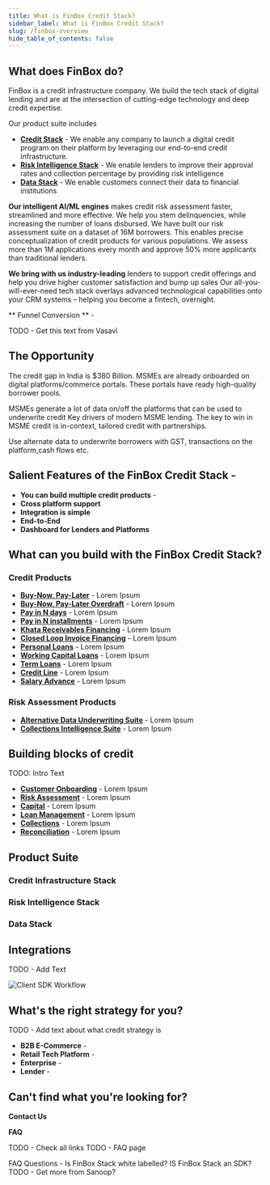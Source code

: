 ```yaml
---
title: What is FinBox Credit Stack?
sidebar_label: What is FinBox Credit Stack?
slug: /finbox-overview
hide_table_of_contents: false
---
```




## What does FinBox do?

FinBox is a credit infrastructure company. We build the tech stack of digital lending and are at the intersection of cutting-edge technology and deep credit expertise. 

Our product suite includes 
 - [**Credit Stack**](https://finbox.in/products/embedded-finance/) - We enable any company to launch a digital credit program on their platform by leveraging our end-to-end credit infrastructure.
 - [**Risk Intelligence Stack**](https://finbox.in/products/risk-engine/) - We enable lenders to improve their approval rates and collection percentage by providing risk intelligence 
 - [**Data Stack**](https://finbox.in/products/risk-engine/) - We enable customers connect their data to financial institutions


**Our intelligent AI/ML engines** makes credit risk assessment  faster, streamlined and more effective.
We help you stem delinquencies, while increasing the number of loans disbursed. We have built our risk assessment suite on a dataset of 16M borrowers. This enables precise conceptualization of credit products for various populations. We assess more than 1M applications every month and approve 50% more applicants than traditional lenders.

**We bring with us industry-leading** lenders to support credit offerings and help you drive higher customer satisfaction and bump up sales
Our all-you-will-ever-need tech stack overlays advanced technological capabilities onto your CRM systems – helping you become a fintech, overnight.

** Funnel Conversion ** - 

TODO - Get this text from Vasavi  


##  The Opportunity

The credit gap in India is $380 Billion.  MSMEs are already onboarded on digital platforms/commerce portals. These portals have ready high-quality borrower pools. 

MSMEs generate a lot of data on/off the platforms that can be used to underwrite credit Key drivers of modern MSME lending.
The key to win in MSME credit is in-context, tailored credit with partnerships.

Use alternate data to underwrite borrowers with GST, transactions on the platform,cash flows etc.


## Salient Features of the FinBox Credit Stack -

 - **You can build multiple credit products** - 
 - **Cross platform support** 
 - **Integration is simple**
 - **End-to-End**
 - **Dashboard for Lenders and Platforms**
 


## What can you build with the FinBox Credit Stack?


### Credit Products

 - [**Buy-Now, Pay-Later**](/product/build/buy-now-pay-later) - Lorem Ipsum
 - [**Buy-Now, Pay-Later Overdraft**](/product/build/buy-now-pay-later-overdraft) - Lorem Ipsum
 - [**Pay in N days**](/product/build/buy-now-pay-later-overdraft) - Lorem Ipsum
 - [**Pay in N installments**](/product/build/buy-now-pay-later-overdraft) - Lorem Ipsum
 - [**Khata Receivables Financing**](/product/build/buy-now-pay-later-overdraft) - Lorem Ipsum
 - [**Closed Loop Invoice Financing**](/product/build/buy-now-pay-later-overdraft) - Lorem Ipsum
 - [**Personal Loans**](/product/build/buy-now-pay-later-overdraft) - Lorem Ipsum
 - [**Working Capital Loans**](/product/build/buy-now-pay-later-overdraft) - Lorem Ipsum
 - [**Term Loans**](product/build/term-loans) - Lorem Ipsum
 - [**Credit Line**](product/build/credit-line) - Lorem Ipsum
 - [**Salary Advance**](product/build/salary-advance) - Lorem Ipsum

### Risk Assessment Products

 - [**Alternative Data Underwriting Suite**](product/build/personal-loans) - Lorem Ipsum
 - [**Collections Intelligence Suite**](product/build/personal-loans) - Lorem Ipsum



## Building blocks of credit

TODO: Intro Text

 - [**Customer Onboarding**](/block/build/buy-now-pay-later) - Lorem Ipsum
 - [**Risk Assessment**](/block/build/buy-now-pay-later-overdraft) - Lorem Ipsum
 - [**Capital**](product/block/term-loans) - Lorem Ipsum
 - [**Loan Management**](block/build/credit-line) - Lorem Ipsum
 - [**Collections**](block/build/salary-advance) - Lorem Ipsum
 - [**Reconciliation**](block/build/personal-loans) - Lorem Ipsum


## Product Suite

### Credit Infrastructure Stack

<div class="row">
<div class="col">
  <RedisCard
    title="Buy-Now Pay-Later Stack"
    img="/img/EmbeddedFinance.svg"
    description="Build your own credit program by leveraging the FinBox Embedded Finance Platform"
    page="/embedded-finance/"
  />
</div>


  <div class="col">
  <RedisCard
    title="Cashflow Based Lending Stack"
    img="/img/EmbeddedFinance.svg"
    description="Build your own credit program by leveraging the FinBox Embedded Finance Platform"
    page="/embedded-finance/"
  />
</div>
</div>

<div class="row">

<div class="col">
  <RedisCard
    title="Supply Chain Finance Stack"
    img="/img/EmbeddedFinance.svg"
    description="Build your own credit program by leveraging the FinBox Embedded Finance Platform"
    page="/embedded-finance/"
  />
</div>


  <div class="col">
  <RedisCard
    title="No Code Credit Link"
    img="/img/EmbeddedFinance.svg"
    description="Build your own credit program by leveraging the FinBox Embedded Finance Platform"
    page="/embedded-finance/"
  />
</div>
</div>

### Risk Intelligence Stack

<div class="row">

<div class="col">
  <RedisCard
    title="Risk Engine"
    img="/img/DeviceConnect.svg"
    description="Leverage device data to build advanced underwriting models"
    page="/device-connect/"
  />
</div>

 <div class="col">
    <RedisCard 
        title="CollectX" 
        img="/img/BankConnect.svg"
        description="Integrate Account Aggregator and Bank Statement Analysis in your platform" 
        page="/bank-connect/"
        />
 </div>
  </div>

### Data Stack

<div class="row">

<div class="col">
  <RedisCard
    title="DeviceConnect"
    img="/img/DeviceConnect.svg"
    description="Leverage device data to build advanced underwriting models"
    page="/device-connect/"
  />
</div>

 <div class="col">
    <RedisCard 
        title="BankConnect" 
        img="/img/BankConnect.svg"
        description="Integrate Account Aggregator and Bank Statement Analysis in your platform" 
        page="/bank-connect/"
        />
 </div>
  </div>

## Integrations

TODO - Add Text

<img src="/img/integrations_hand.jpeg" alt="Client SDK Workflow" />

## What's the right strategy for you?

TODO - Add text about what credit strategy is

 - **B2B E-Commerce** - 
 - **Retail Tech Platform** - 
 - **Enterprise** - 
 - **Lender** - 



## Can't find what you're looking for?

**Contact Us**

**FAQ**

TODO - Check all links
TODO - FAQ page

FAQ Questions - 
Is FinBox Stack white labelled?
IS FinBox Stack an SDK?
TODO - Get more from Sanoop?

